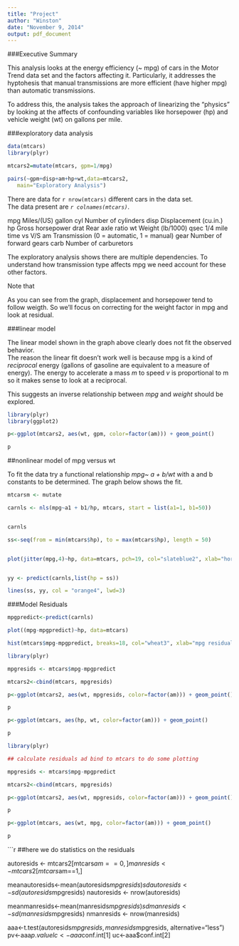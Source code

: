 ```yaml
---
title: "Project"
author: "Winston"
date: "November 9, 2014"
output: pdf_document
---
```


###Executive Summary

This analysis looks at the energy efficiency (~ mpg) of cars in the Motor Trend data set and the factors affecting it. Particularly, it addresses the hyptohesis that manual transmissions are more efficient (have higher mpg) than automatic transmissions. 

To address this, the analysis takes the approach of linearizing the "physics" by looking at the affects of confounding variables like horsepower (hp) and vehicle weight (wt) on gallons per mile. 

###exploratory data analysis

```r
data(mtcars)
library(plyr)

mtcars2=mutate(mtcars, gpm=1/mpg)

pairs(~gpm+disp+am+hp+wt,data=mtcars2, 
   main="Exploratory Analysis")

```
  

There are data for `r nrow(mtcars)` different cars in the data set.  
The data present are _`r colnames(mtcars)`_.  

mpg	Miles/(US) gallon
cyl	Number of cylinders
disp	Displacement (cu.in.)
hp	Gross horsepower
drat	Rear axle ratio
wt	Weight (lb/1000)
qsec	1/4 mile time
vs	V/S
am	Transmission (0 = automatic, 1 = manual)
gear	Number of forward gears
carb	Number of carburetors

The exploratory analysis shows there are multiple dependencies. To understand how transmission type affects mpg we need account for these other factors. 

Note that 

As you can see from the graph, displacement and horsepower tend to follow weigth. So we'll focus on correcting for the weight factor in mpg and look at residual.

###linear model

The linear model shown in the graph above clearly does not fit the observed behavior.  
The reason the linear fit doesn't work well is because mpg is a kind of _reciprocal_ energy (gallons of gasoline are equivalent to a measure of energy). The energy to accelerate a mass _m_ to speed _v_ is proportional to m so it makes sense to look at a reciprocal. 

This suggests an inverse relationship between _mpg_ and _weight_ should be explored.


```r
library(plyr)
library(ggplot2)

p<-ggplot(mtcars2, aes(wt, gpm, color=factor(am))) + geom_point()

p

```
 

##nonlinear model of mpg versus wt

To fit the data try a functional relationship _mpg~ a + b/wt_ with a and b constants to be determined. The graph below shows the fit. 

```r

mtcarsm <- mutate

carnls <- nls(mpg~a1 + b1/hp, mtcars, start = list(a1=1, b1=50))


carnls

ss<-seq(from = min(mtcars$hp), to = max(mtcars$hp), length = 50)


plot(jitter(mpg,4)~hp, data=mtcars, pch=19, col="slateblue2", xlab="horsepower", ylab="mpg")


yy <- predict(carnls,list(hp = ss))

lines(ss, yy, col = "orange4", lwd=3)

```

###Model Residuals

```r

mpgpredict<-predict(carnls)

plot((mpg-mpgpredict)~hp, data=mtcars)

hist(mtcars$mpg-mpgpredict, breaks=18, col="wheat3", xlab="mpg residual", main="Histogram of mpg residuals")

```


```r
library(plyr)

mpgresids <- mtcars$mpg-mpgpredict

mtcars2<-cbind(mtcars, mpgresids)

p<-ggplot(mtcars2, aes(wt, mpgresids, color=factor(am))) + geom_point()

p

p<-ggplot(mtcars, aes(hp, wt, color=factor(am))) + geom_point()

p

```


```r
library(plyr)

## calculate residuals ad bind to mtcars to do some plotting

mpgresids <- mtcars$mpg-mpgpredict

mtcars2<-cbind(mtcars, mpgresids)

p<-ggplot(mtcars2, aes(wt, mpgresids, color=factor(am))) + geom_point()

p

p<-ggplot(mtcars, aes(wt, mpg, color=factor(am))) + geom_point()

p

```


```r
##here we do statistics on the residuals


autoresids <- mtcars2[mtcars$am==0,]
manresids <- mtcars2[mtcars$am==1,]

meanautoresids<-mean(autoresids$mpgresids)
sdautoresids<-sd(autoresids$mpgresids)
nautoresids <- nrow(autoresids)

meanmanresids<-mean(manresids$mpgresids)
sdmanresids<-sd(manresids$mpgresids)
nmanresids <- nrow(manresids)


aaa<-t.test(autoresids$mpgresids, manresids$mpgresids, alternative="less")
pv<-aaa$p.value
lc<-aaa$conf.int[1]
uc<-aaa$conf.int[2]
